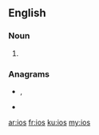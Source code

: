 ==English==

===Noun===
{{head|en|noun plural form}}

# {{plural of|io|lang=en}}

===Anagrams===
* {{l|en|iso}}, {{l|en|ISO}}
* {{l|en|OSI}}

[[ar:ios]]
[[fr:ios]]
[[ku:ios]]
[[my:ios]]